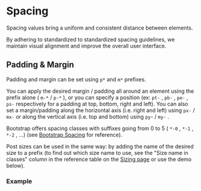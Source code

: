 
<Meta of={SpacingStories} />

# Spacing

<div className="lead">
  Spacing values bring a uniform and consistent distance between elements.

  By adhering to standardized to standardized spacing guidelines, we maintain visual alignment and
  improve the overall user interface.
</div>

## Padding & Margin

Padding and margin can be set using `p*` and `m*` prefixes.

You can apply the desired margin / padding all around an element using the prefix alone ( `m-*` / `p-*` ), or you can specify a position (ex: `pt-` , `pb-` , `pe-` , `ps-` respectively for a padding at top, bottom, right and left). You can also set a margin/padding along the horizontal axis (i.e. right and left) using `px-` / `mx-` or along the vertical axis (i.e. top and bottom) using `py`- / `my-` .

Bootstrap offers spacing classes with suffixes going from 0 to 5 ( `*-0` , `*-1` , `*-2` , ...) (see [Bootstrap Spacing](https://getbootstrap.com/docs/5.2/utilities/spacing/) for reference).

Post sizes can be used in the same way: by adding the name of the desired size to a prefix (to find out which size name to use, see the "Size name in classes" column in the reference table on the [Sizing page](/?path=/docs/utilities-sizing--docs) or use the demo below).

### Example

<Canvas of={SpacingStories.Default} />
<div className="hide-col-default">
  <Controls of={SpacingStories.Default} />
</div>
